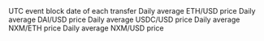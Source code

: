 <ParamField path="block_date">
UTC event block date of each transfer
</ParamField>
<ParamField path="avg_eth_usd_price">
Daily average ETH/USD price
</ParamField>
<ParamField path="avg_dai_usd_price">
Daily average DAI/USD price
</ParamField>
<ParamField path="avg_usdc_usd_price">
Daily average USDC/USD price
</ParamField>
<ParamField path="avg_nxm_eth_price">
Daily average NXM/ETH price
</ParamField>
<ParamField path="avg_nxm_usd_price">
Daily average NXM/USD price
</ParamField>
